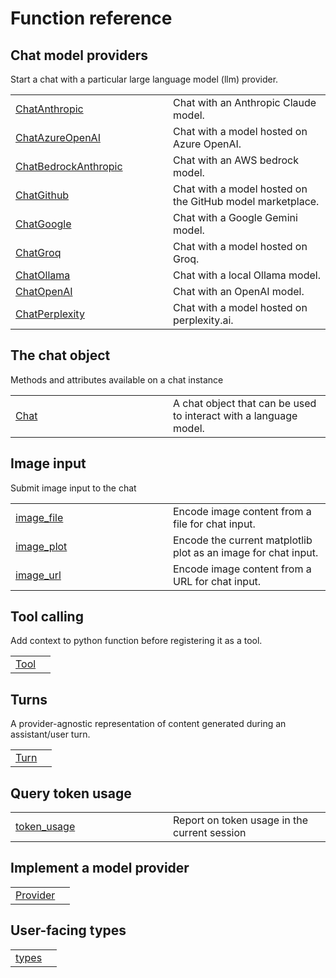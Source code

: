 # Function reference {.doc .doc-index}

## Chat model providers

Start a chat with a particular large language model (llm) provider.

| | |
| --- | --- |
| [ChatAnthropic](ChatAnthropic.qmd#chatlas.ChatAnthropic) | Chat with an Anthropic Claude model. |
| [ChatAzureOpenAI](ChatAzureOpenAI.qmd#chatlas.ChatAzureOpenAI) | Chat with a model hosted on Azure OpenAI. |
| [ChatBedrockAnthropic](ChatBedrockAnthropic.qmd#chatlas.ChatBedrockAnthropic) | Chat with an AWS bedrock model. |
| [ChatGithub](ChatGithub.qmd#chatlas.ChatGithub) | Chat with a model hosted on the GitHub model marketplace. |
| [ChatGoogle](ChatGoogle.qmd#chatlas.ChatGoogle) | Chat with a Google Gemini model. |
| [ChatGroq](ChatGroq.qmd#chatlas.ChatGroq) | Chat with a model hosted on Groq. |
| [ChatOllama](ChatOllama.qmd#chatlas.ChatOllama) | Chat with a local Ollama model. |
| [ChatOpenAI](ChatOpenAI.qmd#chatlas.ChatOpenAI) | Chat with an OpenAI model. |
| [ChatPerplexity](ChatPerplexity.qmd#chatlas.ChatPerplexity) | Chat with a model hosted on perplexity.ai. |

## The chat object

Methods and attributes available on a chat instance

| | |
| --- | --- |
| [Chat](Chat.qmd#chatlas.Chat) | A chat object that can be used to interact with a language model. |

## Image input

Submit image input to the chat

| | |
| --- | --- |
| [image_file](image_file.qmd#chatlas.image_file) | Encode image content from a file for chat input. |
| [image_plot](image_plot.qmd#chatlas.image_plot) | Encode the current matplotlib plot as an image for chat input. |
| [image_url](image_url.qmd#chatlas.image_url) | Encode image content from a URL for chat input. |

## Tool calling

Add context to python function before registering it as a tool.

| | |
| --- | --- |
| [Tool](Tool.qmd#chatlas.Tool) |  |

## Turns

A provider-agnostic representation of content generated during an assistant/user turn.

| | |
| --- | --- |
| [Turn](Turn.qmd#chatlas.Turn) |  |

## Query token usage

| | |
| --- | --- |
| [token_usage](token_usage.qmd#chatlas.token_usage) | Report on token usage in the current session |

## Implement a model provider

| | |
| --- | --- |
| [Provider](Provider.qmd#chatlas.Provider) |  |

## User-facing types

| | |
| --- | --- |
| [types](types.qmd#chatlas.types) |  |